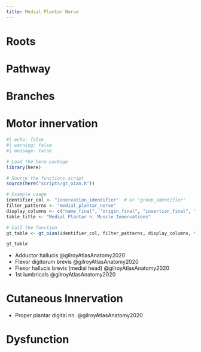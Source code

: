 ```yaml
---
title: Medial Plantar Nerve
---
```



# Roots

# Pathway

# Branches

# Motor innervation

```r
#| echo: false
#| warning: false
#| message: false

# Load the here package
library(here)

# Source the functions script
source(here("scripts/gt_oian.R"))

# Example usage
identifier_col <- "innervation_identifier"  # or "group_identifier"
filter_patterns <- "medial_plantar_nerve"
display_columns <- c("name_final", "origin_final", "insertion_final", "innervation_final", "action_final")
table_title <- "Medial Plantar n. Muscle Innervations"

# Call the function
gt_table <- gt_oian(identifier_col, filter_patterns, display_columns, table_title)

gt_table
```

- Adductor hallucis @gilroyAtlasAnatomy2020 
- Flexor digitorum brevis @gilroyAtlasAnatomy2020
- Flexor hallucis brevis (medial head) @gilroyAtlasAnatomy2020 
- 1st lumbricals @gilroyAtlasAnatomy2020


# Cutaneous Innervation

- Proper plantar digital nn. @gilroyAtlasAnatomy2020


# Dysfunction